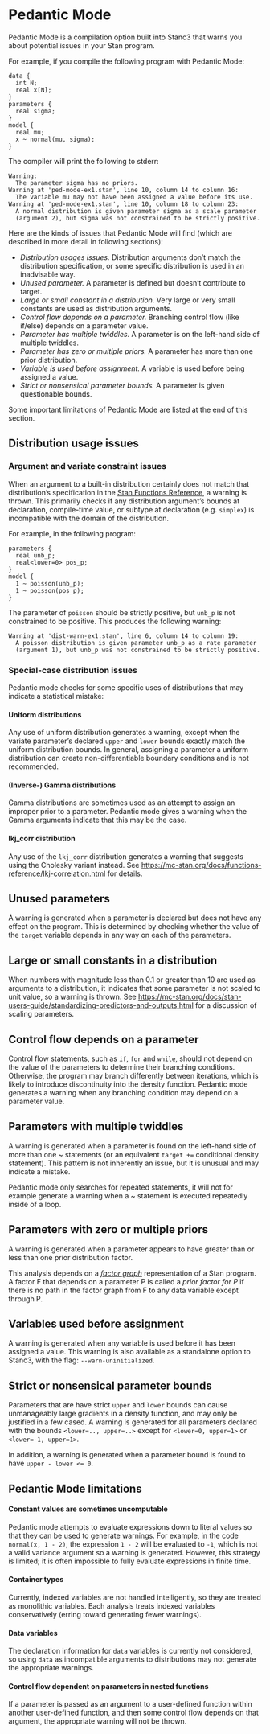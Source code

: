 

# Pedantic Mode

Pedantic Mode is a compilation option built into Stanc3 that warns you about potential issues in your Stan program.

For example, if you compile the following program with Pedantic Mode:

    data {
      int N;
      real x[N];
    }
    parameters {
      real sigma;
    }
    model {
      real mu;
      x ~ normal(mu, sigma);
    }

The compiler will print the following to stderr:

    Warning:
      The parameter sigma has no priors.
    Warning at 'ped-mode-ex1.stan', line 10, column 14 to column 16:
      The variable mu may not have been assigned a value before its use.
    Warning at 'ped-mode-ex1.stan', line 10, column 18 to column 23:
      A normal distribution is given parameter sigma as a scale parameter
      (argument 2), but sigma was not constrained to be strictly positive.

Here are the kinds of issues that Pedantic Mode will find (which are described in more detail in following sections):

-   *Distribution usages issues.* Distribution arguments don't match the distribution specification, or some specific distribution is used in an inadvisable way.
-   *Unused parameter.* A parameter is defined but doesn't contribute to target.
-   *Large or small constant in a distribution.* Very large or very small constants are used as distribution arguments.
-   *Control flow depends on a parameter.* Branching control flow (like if/else) depends on a parameter value.
-   *Parameter has multiple twiddles.* A parameter is on the left-hand side of multiple twiddles.
-   *Parameter has zero or multiple priors.* A parameter has more than one prior distribution.
-   *Variable is used before assignment.* A variable is used before being assigned a value.
-   *Strict or nonsensical parameter bounds.* A parameter is given questionable bounds.

Some important limitations of Pedantic Mode are listed at the end of this section.


## Distribution usage issues


### Argument and variate constraint issues

<a id="orgd9214d2"></a>
When an argument to a built-in distribution certainly does not match that distribution's specification in the [Stan Functions Reference](https://mc-stan.org/docs/functions-reference/index.html), a warning is thrown. This primarily checks if any distribution argument's bounds at declaration, compile-time value, or subtype at declaration (e.g. `simplex`) is incompatible with the domain of the distribution.

For example, in the following program:

    parameters {
      real unb_p;
      real<lower=0> pos_p;
    }
    model {
      1 ~ poisson(unb_p);
      1 ~ poisson(pos_p);
    }

The parameter of `poisson` should be strictly positive, but `unb_p` is not constrained to be positive.
This produces the following warning:

    Warning at 'dist-warn-ex1.stan', line 6, column 14 to column 19:
      A poisson distribution is given parameter unb_p as a rate parameter
      (argument 1), but unb_p was not constrained to be strictly positive.


### Special-case distribution issues

<a id="org5f3c7e0"></a>
Pedantic mode checks for some specific uses of distributions that may indicate a statistical mistake:


#### Uniform distributions

Any use of uniform distribution generates a warning, except when the variate parameter's declared `upper` and `lower` bounds exactly match the uniform distribution bounds.
In general, assigning a parameter a uniform distribution can create non-differentiable boundary conditions and is not recommended.


#### (Inverse-) Gamma distributions

Gamma distributions are sometimes used as an attempt to assign an improper prior to a parameter.
Pedantic mode gives a warning when the Gamma arguments indicate that this may be the case.


#### lkj\_corr distribution

Any use of the `lkj_corr` distribution generates a warning that suggests using the Cholesky variant instead.
See <https://mc-stan.org/docs/functions-reference/lkj-correlation.html> for details.


## Unused parameters

<a id="org17b43e7"></a>
A warning is generated when a parameter is declared but does not have any effect on the program.
This is determined by checking whether the value of the `target` variable depends in any way on each of the parameters.


## Large or small constants in a distribution

<a id="orgb4789bb"></a>
When numbers with magnitude less than 0.1 or greater than 10 are used as arguments to a distribution, it indicates that some parameter is not scaled to unit value, so a warning is thrown.
See <https://mc-stan.org/docs/stan-users-guide/standardizing-predictors-and-outputs.html> for a discussion of scaling parameters.


## Control flow depends on a parameter

<a id="org76ab7e5"></a>
Control flow statements, such as `if`, `for` and `while`, should not depend on the value of the parameters to determine their branching conditions.
Otherwise, the program may branch differently between iterations, which is likely to introduce discontinuity into the density function.
Pedantic mode generates a warning when any branching condition may depend on a parameter value.


## Parameters with multiple twiddles

<a id="orgb60d090"></a>
A warning is generated when a parameter is found on the left-hand side of more than one ~ statements (or an equivalent `target +=` conditional density statement).
This pattern is not inherently an issue, but it is unusual and may indicate a mistake.

Pedantic mode only searches for repeated statements, it will not for example generate a warning when a ~ statement is executed repeatedly inside of a loop.


## Parameters with zero or multiple priors

<a id="orgc034d9e"></a>
A warning is generated when a parameter appears to have greater than or less than one prior distribution factor.

This analysis depends on a [*factor graph*](https://en.wikipedia.org/wiki/Factor_graph) representation of a Stan program. A factor F that depends on a parameter P is called a *prior factor for P* if there is no path in the factor graph from F to any data variable except through P.


## Variables used before assignment

<a id="org565cee9"></a>
A warning is generated when any variable is used before it has been assigned a value.
This warning is also available as a standalone option to Stanc3, with the flag: `--warn-uninitialized`.


## Strict or nonsensical parameter bounds

<a id="org2a84a6b"></a>
Parameters that are have strict `upper` and `lower` bounds can cause unmanageably large gradients in a density function, and may only be justified in a few cased.
A warning is generated for all parameters declared with the bounds `<lower=.., upper=..>` except for `<lower=0, upper=1>` or `<lower=-1, upper=1>`.

In addition, a warning is generated when a parameter bound is found to have `upper - lower <= 0`.


## Pedantic Mode limitations

<a id="org9638524"></a>


#### Constant values are sometimes uncomputable

Pedantic mode attempts to evaluate expressions down to literal values so that they can be used to generate warnings.
For example, in the code `normal(x, 1 - 2)`, the expression `1 - 2` will be evaluated to `-1`, which is not a valid variance argument so a warning is generated.
However, this strategy is limited; it is often impossible to fully evaluate expressions in finite time.


#### Container types

Currently, indexed variables are not handled intelligently, so they are treated as monolithic variables.
Each analysis treats indexed variables conservatively (erring toward generating fewer warnings).


#### Data variables

The declaration information for `data` variables is currently not considered, so using `data` as incompatible arguments to distributions may not generate the appropriate warnings.


#### Control flow dependent on parameters in nested functions

If a parameter is passed as an argument to a user-defined function within another user-defined function, and then some control flow depends on that argument, the appropriate warning will not be thrown.

